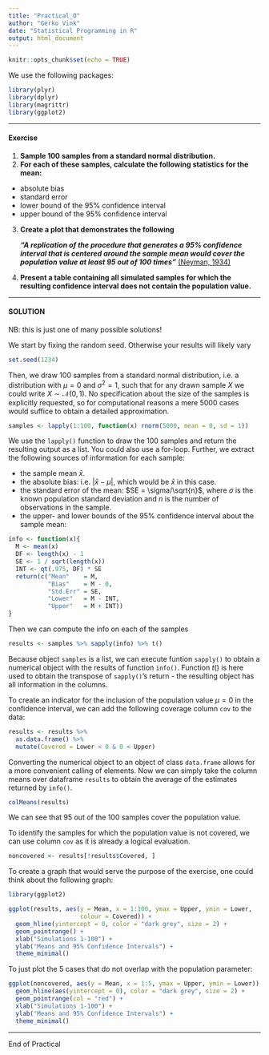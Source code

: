 ```yaml
---
title: "Practical_O"
author: "Gerko Vink"
date: "Statistical Programming in R"
output: html_document
---
```

  
  ```r
knitr::opts_chunk$set(echo = TRUE)
```

We use the following packages:
```r
library(plyr)
library(dplyr)
library(magrittr)
library(ggplot2)
```

---

#### Exercise

1. **Sample 100 samples from a standard normal distribution. **
2. **For each of these samples, calculate the following statistics for the mean:**

 - absolute bias
 - standard error
 - lower bound of the 95% confidence interval
 - upper bound of the 95% confidence interval
 
3. **Create a plot that demonstrates the following**

    ***"A replication of the procedure that generates a 95% confidence interval 
    that is centered around the sample mean would cover the population value at 
    least 95 out of 100 times"*** [(Neyman, 1934)](https://www.google.nl/url?sa=t&rct=j&q=&esrc=s&source=web&cd=1&ved=0ahUKEwjk4LaD6LrXAhUGC8AKHdATBhMQFggoMAA&url=http%3A%2F%2Fwww.stat.cmu.edu%2F~brian%2F905-2008%2Fpapers%2Fneyman-1934-jrss.pdf&usg=AOvVaw3KRw9DSklPihrYIM0_zRrC)
    
4. **Present a table containing all simulated samples for which the resulting confidence interval does 
not contain the population value.**

---

#### SOLUTION

NB: this is just one of many possible solutions!

We start by fixing the random seed. Otherwise your results will likely vary
```r
set.seed(1234)
```

Then, we draw 100 samples from a standard normal distribution, i.e. a distribution with $\mu=0$ and $\sigma^2=1$, such that for any drawn sample $X$ we could write $X \sim \mathcal{N}(0, 1)$. No specification about the size of the samples is explicitly requested, so for computational reasons a mere 5000 cases would suffice to obtain a detailed approximation.
```r
samples <- lapply(1:100, function(x) rnorm(5000, mean = 0, sd = 1))
```
We use the `lapply()` function to draw the 100 samples and return the resulting output as a list. You could also use a for-loop. Further, we extract the following sources of information for each sample:

- the sample mean $\bar{x}$.
- the absolute bias: i.e. $|\bar{x} - \mu|$, which would be $\bar{x}$ in this case. 
- the standard error of the mean: $SE = \sigma/\sqrt{n}$, where $\sigma$ is the known population standard deviation and $n$ is the number of observations in the sample. 
- the upper- and lower bounds of the 95% confidence interval about the sample mean:

```r
info <- function(x){ 
  M <- mean(x)
  DF <- length(x) - 1
  SE <- 1 / sqrt(length(x))
  INT <- qt(.975, DF) * SE
  return(c("Mean"    = M, 
           "Bias"    = M - 0, 
           "Std.Err" = SE, 
           "Lower"   = M - INT, 
           "Upper"   = M + INT))
}
```

Then we can compute the info on each of the samples
```r
results <- samples %>% sapply(info) %>% t()
```

Because object `samples` is a list, we can execute funtion `sapply()` to obtain a numerical object with the results of function `info()`. Function $t()$ is here used to obtain the transpose of `sapply()`'s return - the resulting object has all information in the columns. 

To create an indicator for the inclusion of the population value $\mu=0$ in the confidence interval, we can add the following coverage column `cov` to the data:
```r
results <- results %>%
  as.data.frame() %>%
  mutate(Covered = Lower < 0 & 0 < Upper)
```
Converting the numerical object to an object of class `data.frame` allows for a more convenient calling of elements. Now we can simply take the column means over dataframe `results` to obtain the average of the estimates returned by `info()`.
```r
colMeans(results)
```

We can see that 95 out of the 100 samples cover the population value. 

To identify the samples for which the population value is not covered, we can use column `cov` as it is already a logical evaluation. 
```r
noncovered <- results[!results$Covered, ]
```


To create a graph that would serve the purpose of the exercise, one could think about the following graph:

```r
library(ggplot2)

ggplot(results, aes(y = Mean, x = 1:100, ymax = Upper, ymin = Lower, 
                    colour = Covered)) + 
  geom_hline(yintercept = 0, color = "dark grey", size = 2) + 
  geom_pointrange() + 
  xlab("Simulations 1-100") +
  ylab("Means and 95% Confidence Intervals") + 
  theme_minimal()
```

To just plot the 5 cases that do not overlap with the population parameter:
```r

ggplot(noncovered, aes(y = Mean, x = 1:5, ymax = Upper, ymin = Lower)) + 
  geom_hline(aes(yintercept = 0), color = "dark grey", size = 2) + 
  geom_pointrange(col = "red") + 
  xlab("Simulations 1-100") +
  ylab("Means and 95% Confidence Intervals") + 
  theme_minimal()
```

---

End of Practical

